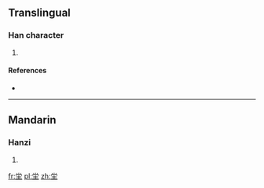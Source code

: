 ==Translingual==

===Han character===
{{Han char|rn=32|rad=土|as=05|sn=8|four=|canj=火月土 (FBG)}}

# {{defn|Han|sort=土05}}

====References====
* {{Han ref|kx=0226.130|dkj=04968|dj=0461.270|hdz=10431.020|uh=5763|ud=22371}}

----

==Mandarin==

===Hanzi===
{{cmn-hanzi|pin=[[nì]] ([[ni4]]), [[tāng]] ([[tang1]])|wg=ni<sup>4</sup>, t'ang<sup>1</sup>}}

# {{defn|Mandarin|sort=土05}}

[[fr:坣]]
[[pl:坣]]
[[zh:坣]]